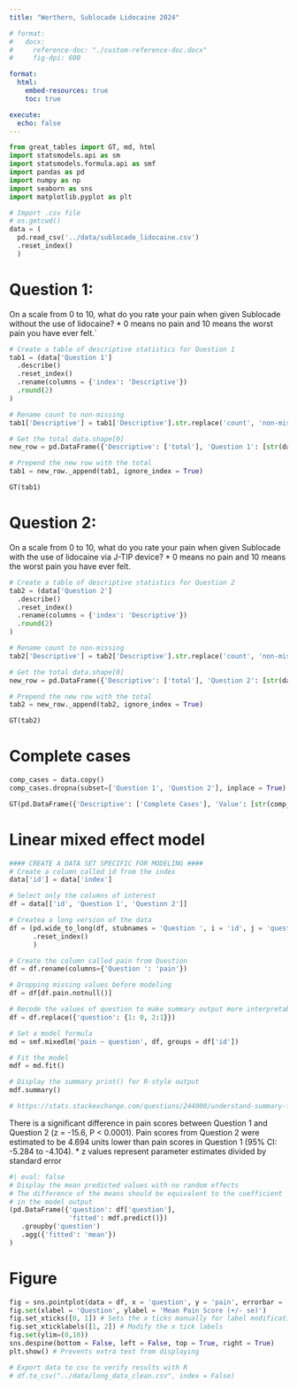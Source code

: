 ```yaml
---
title: "Werthern, Sublocade Lidocaine 2024"

# format: 
#   docx:
#     reference-doc: "./custom-reference-doc.docx"
#     fig-dpi: 600

format:
  html:
    embed-resources: true
    toc: true

execute: 
  echo: false
---
```


```python
from great_tables import GT, md, html
import statsmodels.api as sm
import statsmodels.formula.api as smf
import pandas as pd
import numpy as np
import seaborn as sns
import matplotlib.pyplot as plt
```

```python
# Import .csv file
# os.getcwd()
data = (
  pd.read_csv('../data/sublocade_lidocaine.csv')
  .reset_index()
  )
```



# Question 1: 
On a scale from 0 to 10, what do you rate your pain when given Sublocade without the use of lidocaine? * 0 means no pain and 10 means the worst pain you have ever felt.`
```python
# Create a table of descriptive statistics for Question 1
tab1 = (data['Question 1']
  .describe()
  .reset_index()
  .rename(columns = {'index': 'Descriptive'})
  .round(2)
)

# Rename count to non-missing
tab1['Descriptive'] = tab1['Descriptive'].str.replace('count', 'non-missing')

# Get the total data.shape[0]
new_row = pd.DataFrame({'Descriptive': ['total'], 'Question 1': [str(data.shape[0])]})

# Prepend the new row with the total
tab1 = new_row._append(tab1, ignore_index = True)

GT(tab1)
```

# Question 2: 
On a scale from 0 to 10, what do you rate your pain when given Sublocade with the use of lidocaine via J-TIP device? * 0 means no pain and 10 means the worst pain you have ever felt.
```python
# Create a table of descriptive statistics for Question 2
tab2 = (data['Question 2']
  .describe()
  .reset_index()
  .rename(columns = {'index': 'Descriptive'})
  .round(2)
)

# Rename count to non-missing
tab2['Descriptive'] = tab2['Descriptive'].str.replace('count', 'non-missing')

# Get the total data.shape[0]
new_row = pd.DataFrame({'Descriptive': ['total'], 'Question 2': [str(data.shape[0])]})

# Prepend the new row with the total
tab2 = new_row._append(tab2, ignore_index = True)

GT(tab2)
```

# Complete cases
```python
comp_cases = data.copy()
comp_cases.dropna(subset=['Question 1', 'Question 2'], inplace = True)
```

```python
GT(pd.DataFrame({'Descriptive': ['Complete Cases'], 'Value': [str(comp_cases.shape[0])]}))
```

# Linear mixed effect model
```python
#### CREATE A DATA SET SPECIFIC FOR MODELING ####
# Create a column called id from the index
data['id'] = data['index']

# Select only the columns of interest
df = data[['id', 'Question 1', 'Question 2']]

# Createa a long version of the data
df = (pd.wide_to_long(df, stubnames = 'Question ', i = 'id', j = 'question')
      .reset_index()
      )

# Create the column called pain from Question
df = df.rename(columns={'Question ': 'pain'})

# Dropping missing values before modeling
df = df[df.pain.notnull()]

# Recode the values of question to make summary output more interpretable
df = df.replace({'question': {1: 0, 2:1}})
```

```python
# Set a model formula
md = smf.mixedlm('pain ~ question', df, groups = df['id'])

# Fit the model
mdf = md.fit()

# Display the summary print() for R-style output
mdf.summary()

# https://stats.stackexchange.com/questions/244000/understand-summary-from-statsmodels-mixedlm-function
```

There is a significant difference in pain scores between Question 1 and Question 2 (z = -15.6, P < 0.0001). Pain scores from Question 2 were estimated to be 4.694 units lower than pain scores in Question 1 (95% CI: -5.284 to -4.104). * z values represent parameter estimates 
divided by standard error


```python
#| eval: false
# Display the mean predicted values with no random effects
# The difference of the means should be equivalent to the coefficient
# in the model output
(pd.DataFrame({'question': df['question'], 
               'fitted': mdf.predict()})
   .groupby('question')
   .agg({'fitted': 'mean'})
)
```

# Figure
```python
fig = sns.pointplot(data = df, x = 'question', y = 'pain', errorbar = 'se')
fig.set(xlabel = 'Question', ylabel = 'Mean Pain Score (+/- se)')
fig.set_xticks([0, 1]) # Sets the x ticks manually for label modification
fig.set_xticklabels([1, 2]) # Modify the x tick labels
fig.set(ylim=(0,10))
sns.despine(bottom = False, left = False, top = True, right = True)
plt.show() # Prevents extra text from displaying
```

```python
# Export data to csv to verify results with R
# df.to_csv("../data/long_data_clean.csv", index = False)
```